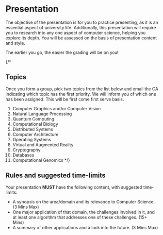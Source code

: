 
# Presentation

The objective of the presentation is for you to practice presenting, as it is an essential aspect of university life. Additionally, this presentation will require you to research into any one aspect of computer science, helping you explore its depth. You will be assessed on the basis of presentation content and style. 

<Callout emoji="✅">The earlier you go, the easier the grading will be on you! </Callout>

{/*
## Topics 

Once you form a group, pick two topics from the list below and email the CA indicating which topic has the first priority. We will inform you of which one has been assigned. This will be first come first serve basis.

1.	Computer Graphics and/or Computer Vision
2.	Natural Language Processing
3.	Quantum Computing
4.	Computational Biology
5.	Distributed Systems 
6.	Computer Architecture
7.	Operating Systems
8.	Virtual and Augmented Reality
9.	Cryptography
10.	Databases
11.	Computational Genomics
*/}


## Rules and suggested time-limits
Your presentation **MUST** have the following content, with suggested time-limits:
- A synopsis on the area/domain and its relevance to Computer Science. (3 Mins Max)
- One major application of that domain, the challenges involved in it, and at least one algorithm that addresses one of these challenges. (15+ Mins)
- A summary of other applications and a look into the future. (3 Mins Max)

